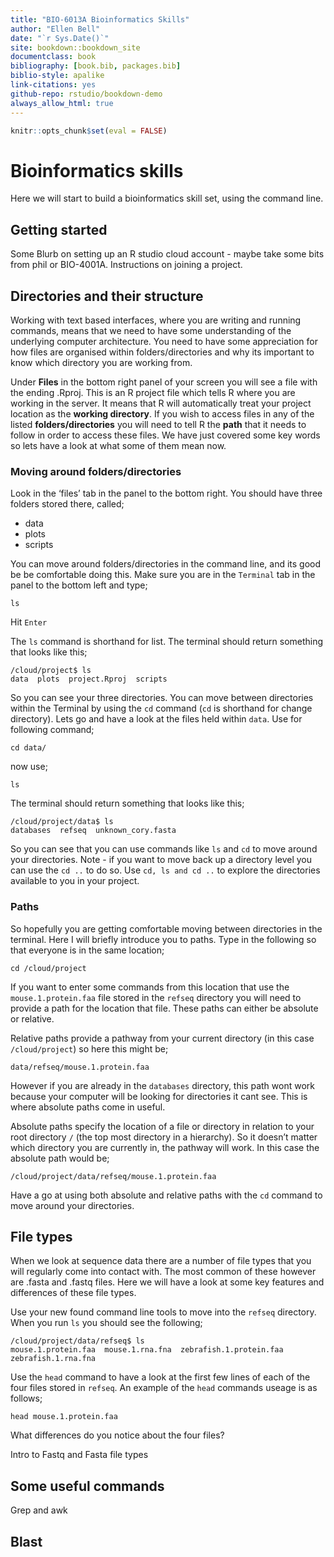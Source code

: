 ```yaml
--- 
title: "BIO-6013A Bioinformatics Skills"
author: "Ellen Bell"
date: "`r Sys.Date()`"
site: bookdown::bookdown_site
documentclass: book
bibliography: [book.bib, packages.bib]
biblio-style: apalike
link-citations: yes
github-repo: rstudio/bookdown-demo
always_allow_html: true
---
```


```r
knitr::opts_chunk$set(eval = FALSE)
```

# Bioinformatics skills 

Here we will start to build a bioinformatics skill set, using the command line.

## Getting started 

Some Blurb on setting up an R studio cloud account - maybe take some bits from phil or BIO-4001A. Instructions on joining a project. 

## Directories and their structure 

Working with text based interfaces, where you are writing and running commands, means that we need to have some understanding of the underlying computer architecture. You need to have some appreciation for how files are organised within folders/directories and why its important to know which directory you are working from.

Under __Files__ in the bottom right panel of your screen you will see a file with the ending .Rproj. This is an R project file which tells R where you are working in the server. It means that R will automatically treat your project location as the __working directory__. If you wish to access files in any of the listed __folders/directories__ you will need to tell R the __path__ that it needs to follow in order to access these files. We have just covered some key words so lets have a look at what some of them mean now.

### Moving around folders/directories

Look in the 'files' tab in the panel to the bottom right. You should have three folders stored there, called;

* data
* plots
* scripts

You can move around folders/directories in the command line, and its good be be comfortable doing this. Make sure you are in the `Terminal` tab in the panel to the bottom left and type; 

```
ls
```

Hit `Enter`

The `ls` command is shorthand for list. The terminal should return something that looks like this;

```
/cloud/project$ ls
data  plots  project.Rproj  scripts
```

So you can see your three directories. You can move between directories within the Terminal by using the `cd` command (`cd` is shorthand for change directory). Lets go and have a look at the files held within `data`. Use for following command;

```
cd data/
```

now use;

```
ls
```

The terminal should return something that looks like this;

```
/cloud/project/data$ ls
databases  refseq  unknown_cory.fasta
```

So you can see that you can use commands like `ls` and `cd` to move around your directories. Note - if you want to move back up a directory level you can use the `cd ..` to do so. Use `cd, ls and cd ..` to explore the directories available to you in your project. 

### Paths

So hopefully you are getting comfortable moving between directories in the terminal. Here I will briefly introduce you to paths. Type in the following so that everyone is in the same location;

```
cd /cloud/project
```

If you want to enter some commands from this location that use the `mouse.1.protein.faa` file stored in the `refseq` directory you will need to provide a path for the location that file. These paths can either be absolute or relative. 

Relative paths provide a pathway from your current directory (in this case `/cloud/project`) so here this might be;

```
data/refseq/mouse.1.protein.faa
```

However if you are already in the `databases` directory, this path wont work because your computer will be looking for directories it cant see. This is where absolute paths come in useful. 

Absolute paths specify the location of a file or directory in relation to your root directory `/` (the top most directory in a hierarchy). So it doesn't matter which directory you are currently in, the pathway will work. In this case the absolute path would be;

```
/cloud/project/data/refseq/mouse.1.protein.faa
```

Have a go at using both absolute and relative paths with the `cd` command to move around your directories. 

## File types 

When we look at sequence data there are a number of file types that you will regularly come into contact with. The most common of these however are .fasta and .fastq files. Here we will have a look at some key features and differences of these file types. 

Use your new found command line tools to move into the `refseq` directory. When you run `ls` you should see the following;

```
/cloud/project/data/refseq$ ls
mouse.1.protein.faa  mouse.1.rna.fna  zebrafish.1.protein.faa  zebrafish.1.rna.fna
```

Use the `head` command to have a look at the first few lines of each of the four files stored in `refseq`. An example of the `head` commands useage is as follows;

```
head mouse.1.protein.faa 
```
What differences do you notice about the four files? 




Intro to Fastq and Fasta file types

## Some useful commands

Grep and awk 

## Blast

